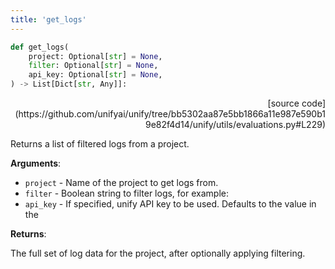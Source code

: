 ```yaml
---
title: 'get_logs'
---
```


```python
def get_logs(
    project: Optional[str] = None,
    filter: Optional[str] = None,
    api_key: Optional[str] = None,
) -> List[Dict[str, Any]]:
```

<p align="right">[source code](https://github.com/unifyai/unify/tree/bb5302aa87e5bb1866a11e987e590b19e82f4d14/unify/utils/evaluations.py#L229)</p>

Returns a list of filtered logs from a project.

**Arguments**:

- `project` - Name of the project to get logs from.
- `filter` - Boolean string to filter logs, for example:
- `api_key` - If specified, unify API key to be used. Defaults to the value in the



**Returns**:

The full set of log data for the project, after optionally applying filtering.
